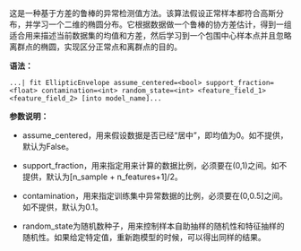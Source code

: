 这是一种基于方差的鲁棒的异常检测值方法。该算法假设正常样本都符合高斯分布，并学习一个二维的椭圆分布。它根据数据做一个鲁棒的协方差估计，得到一组适合用来描述当前数据集的均值和方差，然后学习到一个包围中心样本点并且忽略离群点的椭圆，实现区分正常点和离群点的目的。

**语法：**
```
...| fit EllipticEnvelope assume_centered=<bool> support_fraction=<float> contamination=<int> random_state=<int> <feature_field_1> <feature_field_2> [into model_name]... 
```


**参数说明：**

- assume_centered，用来假设数据是否已经“居中”，即均值为0。如不提供，默认为False。

- support_fraction，用来指定用来计算的数据比例，必须要在(0,1)之间。如不提供，默认为[n_sample + n_features+1]/2。

- contamination，用来指定训练集中异常数据的比例，必须要在(0,0.5]之间。如不提供，默认为0.1。

- random_state为随机数种子，用来控制样本自助抽样的随机性和特征抽样的随机性。如果给定特定值，重新跑模型的时候，可以得出同样的结果。

